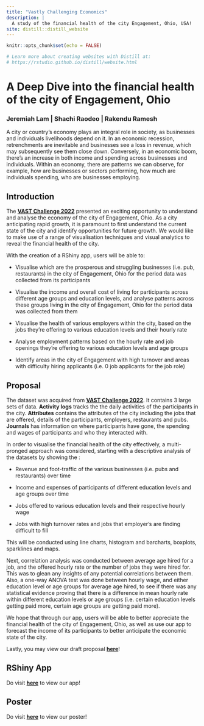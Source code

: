 ```yaml
---
title: "Vastly Challenging Economics"
description: |
  A study of the financial health of the city Engagement, Ohio, USA!
site: distill::distill_website
---
```


```r
knitr::opts_chunk$set(echo = FALSE)

# Learn more about creating websites with Distill at:
# https://rstudio.github.io/distill/website.html

```

# A Deep Dive into the financial health of the city of Engagement, Ohio


### Jeremiah Lam | Shachi Raodeo | Rakendu Ramesh

A city or country's economy plays an integral role in society, as businesses and individuals livelihoods depend on it. In an economic recession, retrenchments are inevitable and businesses see a loss in revenue, which may subsequently see them close down. Conversely, in an economic boom, there's an increase in both income and spending across businesses and individuals. Within an economy, there are patterns we can observe, for example, how are businesses or sectors performing, how much are individuals spending, who are businesses employing.

## Introduction

The [**VAST Challenge 2022**](https://vast-challenge.github.io/2022/about.html) presented an exciting opportunity to understand and analyse the economy of the city of Engagement, Ohio. As a city anticipating rapid growth, it is paramount to first understand the current state of the city and identify opportunities for future growth. We would like to make use of a range of visualisation techniques and visual analytics to reveal the financial health of the city.

With the creation of a RShiny app, users will be able to:

- Visualise which are the prosperous and struggling businesses (i.e. pub, restaurants) in the city of Engagement, Ohio for the period data was collected from its participants

- Visualise the income and overall cost of living for participants across different age groups and education levels, and analyse patterns across these groups living in the city of Engagement, Ohio for the period data was collected from them

- Visualise the health of various employers within the city, based on the jobs they're offering to various education levels and their hourly rate

- Analyse employment patterns based on the hourly rate and job openings they're offering to various education levels and age groups

- Identify areas in the city of Engagement with high turnover and areas with difficulty hiring applicants (i.e. 0 job applicants for the job role)


## Proposal

The dataset was acquired from [**VAST Challenge 2022**](https://vast-challenge.github.io/2022/index.html). It contains 3 large sets of data. **Activity logs** tracks the the daily activities of the participants in the city. **Attributes** contains the attributes of the city including the jobs that are offered, details of the participants, employers, restaurants and pubs. **Journals** has information on where participants have gone, the spending and wages of participants and who they interacted with.

In order to visualise the financial health of the city effectively, a multi-pronged approach was considered, starting with a descriptive analysis of the datasets by showing the :

- Revenue and foot-traffic of the various businesses (i.e. pubs and restaurants) over time

- Income and expenses of participants of different education levels and age groups over time

- Jobs offered to various education levels and their respective hourly wage

- Jobs with high turnover rates and jobs that employer's are finding difficult to fill

This will be conducted using line charts, histogram and barcharts, boxplots, sparklines and maps.

Next, correlation analysis was conducted between average age hired for a job, and the offered hourly rate or the number of jobs they were hired for. This was to glean any insights of any potential correlations between them. Also, a one-way ANOVA test was done between hourly wage, and either education level or age groups for average age hired, to see if there was any statistical evidence proving that there is a difference in mean hourly rate within different education levels or age groups (i.e. certain education levels getting paid more, certain age groups are getting paid more).

We hope that through our app, users will be able to better appreciate the financial health of the city of Engagement, Ohio, as well as use our app to forecast the income of its participants to better anticipate the economic state of the city.

Lastly, you may view our draft proposal [**here**](https://group12-va-project.netlify.app/proposal/proposal)!

## RShiny App

Do visit [**here**](https://isss608vaproject.shinyapps.io/G12_proj/) to view our app!

## Poster

Do visit [**here**](ISS608_Group12_Poster.pdf) to view our poster!


